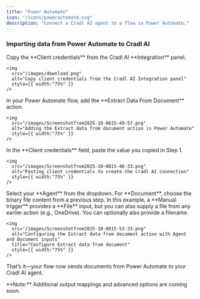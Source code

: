 ```yaml
---
title: "Power Automate"
icon: "/icons/powerautomate.svg"
description: "Connect a Cradl AI agent to a flow in Power Automate."
---
```


### Importing data from Power Automate to Cradl AI

<Steps>
  <Step title="Add Power Automate as a trigger">
    Copy the **Client credentials** from the Cradl AI **Integration** panel.

    <img
      src="/images/download.png"
      alt="Copy client credentials from the Cradl AI Integration panel"
      style={{ width:"75%" }}
    />
  </Step>
  <Step title="Add the Extract Data From Document action">
    In your Power Automate flow, add the **Extract Data From Document** action.

    <img
      src="/images/Screenshotfrom2025-10-0815-49-57.png"
      alt="Adding the Extract data from document action in Power Automate"
      style={{ width:"75%" }}
    />
  </Step>
  <Step title="Create a connection to Cradl AI">
    In the **Client credentials** field, paste the value you copied in Step 1.

    <img
      src="/images/Screenshotfrom2025-10-0815-46-33.png"
      alt="Pasting client credentials to create the Cradl AI connection"
      style={{ width:"75%" }}
    />
  </Step>
  <Step title="Configure the action">
    Select your **Agent** from the dropdown. For **Document**, choose the binary file content from a previous step. In this example, a **Manual trigger** provides a **File** input, but you can also supply a file from any earlier action (e.g., OneDrive). You can optionally also provide a filename.

    <img
      src="/images/Screenshotfrom2025-10-0815-53-33.png"
      alt="Configuring the Extract data from document action with Agent and Document inputs"
      title="Configure Extract data from document"
      style={{ width:"75%" }}
    />
  </Step>
</Steps>

That’s it—your flow now sends documents from Power Automate to your Cradl AI agent.

<Info>
  **Note:** Additional output mappings and advanced options are coming soon.
</Info>